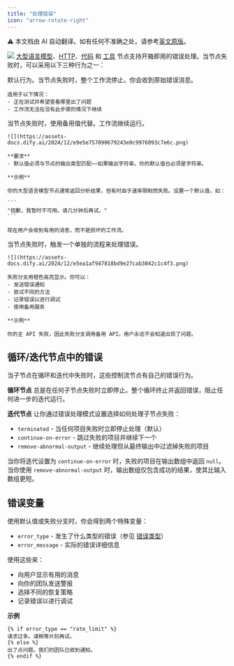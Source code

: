 ```yaml
---
title: "处理错误"
icon: "arrow-rotate-right"
---
```


<Note> ⚠️ 本文档由 AI 自动翻译。如有任何不准确之处，请参考[英文原版](/en/documentation/pages/build/predefined-error-handling-logic)。</Note>


![](https://assets-docs.dify.ai/2024/12/6e2655949889d4d162945d840d698649.png)
[大型语言模型](/en/guides/workflow/node/llm)、[HTTP](/en/guides/workflow/node/http-request)、[代码](/en/guides/workflow/node/code) 和 [工具](/en/guides/workflow/node/tools) 
节点支持开箱即用的错误处理。当节点失败时，可以采用以下三种行为之一：

<AccordionGroup>
  <Accordion title="无">
    默认行为。当节点失败时，整个工作流停止。你会收到原始错误消息。

    适用于以下情况：
    - 正在测试并希望查看哪里出了问题
    - 工作流无法在没有此步骤的情况下继续
  </Accordion>
  <Accordion title="默认值">
    当节点失败时，使用备用值代替。工作流继续运行。

    ![](https://assets-docs.dify.ai/2024/12/e9e5e757090679243e0c9976093c7e6c.png)

    **要求**
    - 默认值必须与节点的输出类型匹配——如果输出字符串，你的默认值也必须是字符串。

    **示例**

    你的大型语言模型节点通常返回分析结果，但有时由于速率限制而失败。设置一个默认值，如：

    ```
    "抱歉，我暂时不可用。请几分钟后再试。"
    ```

    现在用户会收到有用的消息，而不是损坏的工作流。
  </Accordion>
  <Accordion title="失败分支">
    当节点失败时，触发一个单独的流程来处理错误。

    ![](https://assets-docs.dify.ai/2024/12/e5ea1af947818bd9e27cab3042c1c4f3.png)

    失败分支用橙色高亮显示。你可以：
    - 发送错误通知
    - 尝试不同的方法
    - 记录错误以进行调试
    - 使用备用服务
    
    **示例**

    你的主 API 失败，因此失败分支调用备用 API。用户永远不会知道出现了问题。
  </Accordion>
</AccordionGroup>

## 循环/迭代节点中的错误

当子节点在循环和迭代中失败时，这些控制流节点有自己的错误行为。

**循环节点** 总是在任何子节点失败时立即停止。整个循环终止并返回错误，阻止任何进一步的迭代运行。

**迭代节点** 让你通过错误处理模式设置选择如何处理子节点失败：

- `terminated` - 当任何项目失败时立即停止处理（默认）
- `continue-on-error` - 跳过失败的项目并继续下一个
- `remove-abnormal-output` - 继续处理但从最终输出中过滤掉失败的项目

当你将迭代设置为 `continue-on-error` 时，失败的项目在输出数组中返回 `null`。当你使用 `remove-abnormal-output` 时，输出数组仅包含成功的结果，使其比输入数组更短。

## 错误变量

使用默认值或失败分支时，你会得到两个特殊变量：

- `error_type` - 发生了什么类型的错误（参见 [错误类型](en/guides/workflow/error-handling/error-type)）
- `error_message` - 实际的错误详细信息

使用这些来：
- 向用户显示有用的消息
- 向你的团队发送警报
- 选择不同的恢复策略
- 记录错误以进行调试

**示例**

```text
{% if error_type == "rate_limit" %}
请求过多。请稍等片刻再试。
{% else %}
出了点问题。我们的团队已收到通知。
{% endif %}
```
